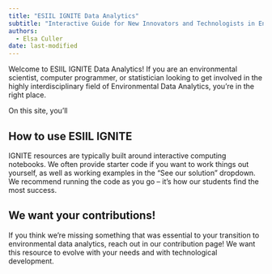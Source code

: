 ```yaml
---
title: "ESIIL IGNITE Data Analytics"
subtitle: "Interactive Guide for New Innovators and Technologists in Environmental Data Analytics"
authors:
  - Elsa Culler
date: last-modified
---
```


Welcome to ESIIL IGNITE Data Analytics! If you are an environmental scientist, computer programmer, or statistician looking to get involved in the highly interdisciplinary field of Environmental Data Analytics, you're in the right place.

On this site, you'll

## How to use ESIIL IGNITE

IGNITE resources are typically built around interactive computing notebooks. We often provide starter code if you want to work things out yourself, as well as working examples in the "See our solution" dropdown. We recommend running the code as you go -- it's how our students find the most success.

## We want your contributions!

If you think we're missing something that was essential to your transition to environmental data analytics, reach out in our contribution page! We want this resource to evolve with your needs and with technological development.
